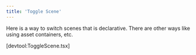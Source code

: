 ```yaml
---
title: 'Toggle Scene'
---
```


Here is a way to switch scenes that is declarative. There are other ways like
using asset containers, etc.

[devtool:ToggleScene.tsx]
